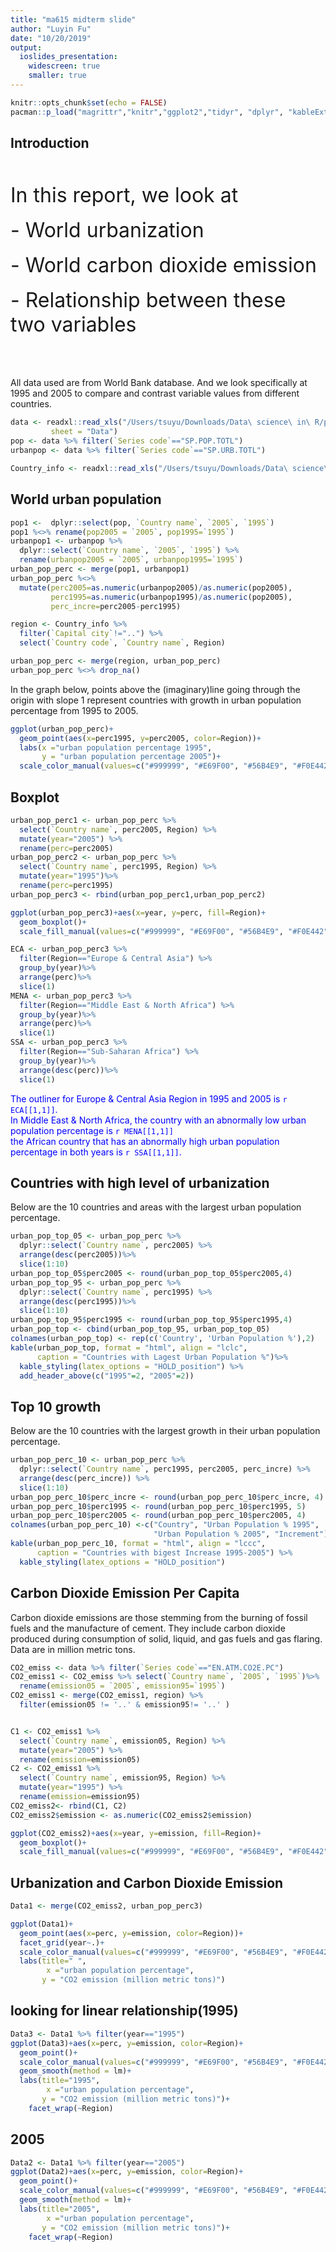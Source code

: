 ```yaml
---
title: "ma615 midterm slide"
author: "Luyin Fu"
date: "10/20/2019"
output:
  ioslides_presentation:
    widescreen: true
    smaller: true
---
```


```r
knitr::opts_chunk$set(echo = FALSE)
pacman::p_load("magrittr","knitr","ggplot2","tidyr", "dplyr", "kableExtra", "esquisse")
```


## Introduction
<br><br>
<font size="6">In this report, we look at  </font>
<br>
<br>
<font size="6">- World urbanization</font>
<br>
<br>
<font size="6">- World carbon dioxide emission </font> 
<br>
<br>
<font size="6">- Relationship between these two variables </font>
<br><br><br><br>

All data used are from World Bank database. And we look specifically at 1995 and 2005 to compare and contrast variable values from different countries.


```r
data <- readxl::read_xls("/Users/tsuyu/Downloads/Data\ science\ in\ R/project/World\ Bank\ Data/climate_change.xls",
         sheet = "Data")
pop <- data %>% filter(`Series code`=="SP.POP.TOTL")
urbanpop <- data %>% filter(`Series code`=="SP.URB.TOTL")

Country_info <- readxl::read_xls("/Users/tsuyu/Downloads/Data\ science\ in\ R/project/World\ Bank\ Data/climate_change.xls", sheet="Country")

```

## World urban population

```r
pop1 <-  dplyr::select(pop, `Country name`, `2005`, `1995`)
pop1 %<>% rename(pop2005 = `2005`, pop1995=`1995`)
urbanpop1 <- urbanpop %>% 
  dplyr::select(`Country name`, `2005`, `1995`) %>%
  rename(urbanpop2005 = `2005`, urbanpop1995=`1995`)
urban_pop_perc <- merge(pop1, urbanpop1)  
urban_pop_perc %<>% 
  mutate(perc2005=as.numeric(urbanpop2005)/as.numeric(pop2005),
         perc1995=as.numeric(urbanpop1995)/as.numeric(pop2005),
         perc_incre=perc2005-perc1995) 

region <- Country_info %>% 
  filter(`Capital city`!="..") %>%
  select(`Country code`, `Country name`, Region)

urban_pop_perc <- merge(region, urban_pop_perc)
urban_pop_perc %<>% drop_na()
```

In the graph below, points above the (imaginary)line going through the origin with slope 1 represent countries with growth in urban population percentage from 1995 to 2005.

```r
ggplot(urban_pop_perc)+
  geom_point(aes(x=perc1995, y=perc2005, color=Region))+
  labs(x ="urban population percentage 1995", 
       y = "urban population percentage 2005")+
  scale_color_manual(values=c("#999999", "#E69F00", "#56B4E9", "#F0E442", "#6600FF", "#CCFF00", "#CC79A7"))
```



## Boxplot 


```r
urban_pop_perc1 <- urban_pop_perc %>% 
  select(`Country name`, perc2005, Region) %>%
  mutate(year="2005") %>%
  rename(perc=perc2005)
urban_pop_perc2 <- urban_pop_perc %>% 
  select(`Country name`, perc1995, Region) %>%
  mutate(year="1995")%>%
  rename(perc=perc1995)
urban_pop_perc3 <- rbind(urban_pop_perc1,urban_pop_perc2)

ggplot(urban_pop_perc3)+aes(x=year, y=perc, fill=Region)+
  geom_boxplot()+
  scale_fill_manual(values=c("#999999", "#E69F00", "#56B4E9", "#F0E442", "#9999CC", "#CCFF00", "#CC79A7"))
```

```r
ECA <- urban_pop_perc3 %>% 
  filter(Region=="Europe & Central Asia") %>%
  group_by(year)%>%
  arrange(perc)%>%
  slice(1)
MENA <- urban_pop_perc3 %>% 
  filter(Region=="Middle East & North Africa") %>%
  group_by(year)%>%
  arrange(perc)%>%
  slice(1)
SSA <- urban_pop_perc3 %>% 
  filter(Region=="Sub-Saharan Africa") %>%
  group_by(year)%>%
  arrange(desc(perc))%>%
  slice(1)
```

<span style="color: blue">The outliner for Europe & Central Asia Region in 1995 and 2005 is `r ECA[[1,1]]`.
<br>
In Middle East & North Africa, the country with an abnormally low urban population percentage is `r MENA[[1,1]]`
<br>
the African country that has an abnormally high urban population percentage in both years is `r SSA[[1,1]]`.</span>

## Countries with high level of urbanization

Below are the 10 countries and areas with the largest urban population percentage.

```r
urban_pop_top_05 <- urban_pop_perc %>% 
  dplyr::select(`Country name`, perc2005) %>%
  arrange(desc(perc2005))%>%
  slice(1:10)
urban_pop_top_05$perc2005 <- round(urban_pop_top_05$perc2005,4)
urban_pop_top_95 <- urban_pop_perc %>% 
  dplyr::select(`Country name`, perc1995) %>%
  arrange(desc(perc1995))%>%
  slice(1:10)
urban_pop_top_95$perc1995 <- round(urban_pop_top_95$perc1995,4)
urban_pop_top <- cbind(urban_pop_top_95, urban_pop_top_05)
colnames(urban_pop_top) <- rep(c('Country', 'Urban Population %'),2)
kable(urban_pop_top, format = "html", align = "lclc",
      caption = "Countries with Lagest Urban Population %")%>%
  kable_styling(latex_options = "HOLD_position") %>%
  add_header_above(c("1995"=2, "2005"=2))
```


## Top 10 growth

Below are the 10 countries with the largest growth in their urban population percentage.

```r
urban_pop_perc_10 <- urban_pop_perc %>% 
  dplyr::select(`Country name`, perc1995, perc2005, perc_incre) %>%
  arrange(desc(perc_incre)) %>%
  slice(1:10)
urban_pop_perc_10$perc_incre <- round(urban_pop_perc_10$perc_incre, 4)
urban_pop_perc_10$perc1995 <- round(urban_pop_perc_10$perc1995, 5)
urban_pop_perc_10$perc2005 <- round(urban_pop_perc_10$perc2005, 4)
colnames(urban_pop_perc_10) <-c("Country", "Urban Population % 1995", 
                                "Urban Population % 2005", "Increment")
kable(urban_pop_perc_10, format = "html", align = "lccc", 
      caption = "Countries with bigest Increase 1995-2005") %>%
  kable_styling(latex_options = "HOLD_position") 
```


## Carbon Dioxide Emission Per Capita

Carbon dioxide emissions are those stemming from the burning of fossil fuels and the manufacture of cement. They include carbon dioxide produced during consumption of solid, liquid, and gas fuels and gas flaring. Data are in million metric tons.

```r
CO2_emiss <- data %>% filter(`Series code`=="EN.ATM.CO2E.PC")
CO2_emiss1 <- CO2_emiss %>% select(`Country name`, `2005`, `1995`)%>%
  rename(emission05 = `2005`, emission95=`1995`)
CO2_emiss1 <- merge(CO2_emiss1, region) %>% 
  filter(emission05 != '..' & emission95!= '..' )


C1 <- CO2_emiss1 %>% 
  select(`Country name`, emission05, Region) %>%
  mutate(year="2005") %>%
  rename(emission=emission05)
C2 <- CO2_emiss1 %>% 
  select(`Country name`, emission95, Region) %>%
  mutate(year="1995") %>%
  rename(emission=emission95)
CO2_emiss2<- rbind(C1, C2)
CO2_emiss2$emission <- as.numeric(CO2_emiss2$emission)

ggplot(CO2_emiss2)+aes(x=year, y=emission, fill=Region)+
  geom_boxplot()+
  scale_fill_manual(values=c("#999999", "#E69F00", "#56B4E9", "#F0E442", "#9999CC", "#CCFF00", "#CC79A7"))

```


## Urbanization and Carbon Dioxide Emission

```r
Data1 <- merge(CO2_emiss2, urban_pop_perc3)

ggplot(Data1)+
  geom_point(aes(x=perc, y=emission, color=Region))+
  facet_grid(year~.)+
  scale_color_manual(values=c("#999999", "#E69F00", "#56B4E9", "#F0E442", "#6600FF", "#CCFF00", "#CC79A7"))+
  labs(title=" ",
        x ="urban population percentage", 
       y = "CO2 emission (million metric tons)")
```


## looking for linear relationship(1995)

```r
Data3 <- Data1 %>% filter(year=="1995")
ggplot(Data3)+aes(x=perc, y=emission, color=Region)+
  geom_point()+
  scale_color_manual(values=c("#999999", "#E69F00", "#56B4E9", "#F0E442", "#6600FF", "#CCFF00", "#CC79A7"))+
  geom_smooth(method = lm)+
  labs(title="1995",
        x ="urban population percentage", 
       y = "CO2 emission (million metric tons)")+
    facet_wrap(~Region)

```


## 2005

```r
Data2 <- Data1 %>% filter(year=="2005")
ggplot(Data2)+aes(x=perc, y=emission, color=Region)+
  geom_point()+
  scale_color_manual(values=c("#999999", "#E69F00", "#56B4E9", "#F0E442", "#6600FF", "#CCFF00", "#CC79A7"))+
  geom_smooth(method = lm)+
  labs(title="2005",
        x ="urban population percentage", 
       y = "CO2 emission (million metric tons)")+
    facet_wrap(~Region)

```





